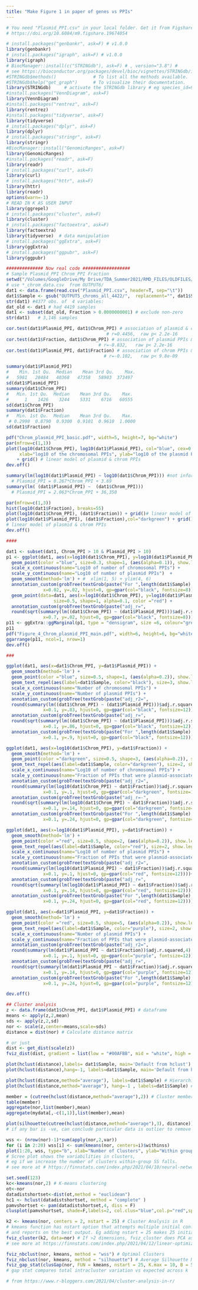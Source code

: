 ```yaml
---
title: "Make Figure 1 in paper of genes vs PPIs"
---
```


```r
# You need "Plasmid_PPI.csv" in your local folder. Get it from Figshare doi:
# https://doi.org/10.6084/m9.figshare.19674054

# install.packages("genbankr", ask=F) # v1.0.0
library(genbankr)
# install.packages("igraph", ask=F) # v1.0.0
library(igraph)
# BiocManager::install(c("STRINGdb"), ask=F) # , version="3.8") #  
# see https://bioconductor.org/packages/devel/bioc/vignettes/STRINGdb/inst/doc/STRINGdb.pdf
#STRINGdb$methods()              # To list all the methods available.
#STRINGdb$help("get_graph")      # To visualize their documentation.
library(STRINGdb)     # activate the STRINGdb library # eg species_id=9606 is Homo sapiens 
#install.packages("VennDiagram", ask=F)
library(VennDiagram)
#install.packages("rentrez", ask=F)
library(rentrez)
#install.packages("tidyverse", ask=F)
library(tidyverse)
# install.packages("dplyr", ask=F)
library(dplyr)
# install.packages("stringr", ask=F)
library(stringr)
#BiocManager::install("GenomicRanges", ask=F)
library(GenomicRanges)
#install.packages("readr", ask=F)
library(readr)
# install.packages("curl", ask=F)
library(curl)
# install.packages("httr", ask=F)
library(httr)
library(readr)
options(warn=-1)
# READ IN K AS USER INPUT
library(ggrepel)
# install.packages("cluster", ask=F)
library(cluster)
# install.packages("factoextra", ask=F)
library(factoextra) 
library(tidyverse)  # data manipulation
# install.packages("ggExtra", ask=F)
library(ggExtra)
# install.packages("ggpubr", ask=F)
library(ggpubr)

############## Now real code ##################
# Sample Plasmid_PPI Chrom_PPI Fraction
setwd("/Volumes/GoogleDrive/My Drive/TDA_Summer2021/RMD_FILES/OLDFILES/")
# use *_chrom_data.csv  from OUTPUT6/
dat1 <- data.frame(read.csv("Plasmid_PPI.csv", header=T, sep="\t"))
dat1$Sample <- gsub("OUTPUT5_chroms_all_4422/",  replacement="", dat1$Sample)
str(dat1) #4377 obs. of  4 variables:
dat_old <- dat1 # had 4419 samples
dat1 <- subset(dat_old, Fraction > 0.0000000001) # exclude non-zero
str(dat1)   # 3,146 samples

cor.test(dat1$Plasmid_PPI, dat1$Chrom_PPI) # association of plasmid & chrom PPIs
                                      # r=0.4456,  raw p< 2.2e-16
cor.test(dat1$Fraction, dat1$Chrom_PPI) # association of plasmid PPIs & fraction plasmid
                                   # r=-0.832,   raw p< 2.2e-16
cor.test(dat1$Plasmid_PPI, dat1$Fraction) # association of chrom PPIs & fraction chrom
                                     # r=-0.102,   raw p< 9.8e-09

summary(dat1$Plasmid_PPI)
#    Min. 1st Qu.  Median    Mean 3rd Qu.    Max. 
#   5981   28484   40368   47358   58903  373497 
sd(dat1$Plasmid_PPI)
summary(dat1$Chrom_PPI)
#   Min. 1st Qu.  Median    Mean 3rd Qu.    Max. 
#      1    1426    3244    5331    6716   60555 
sd(dat1$Chrom_PPI)
summary(dat1$Fraction)
#   Min. 1st Qu.  Median    Mean 3rd Qu.    Max. 
 # 0.2990  0.8790  0.9300  0.9101  0.9610  1.0000
sd(dat1$Fraction)

pdf("Chrom_plasmid_PPI_basic.pdf", width=5, height=7, bg="white")
par(mfrow=c(1,1))
plot(log10(dat1$Chrom_PPI), log10(dat1$Plasmid_PPI), col="blue", cex=0.1,
     xlab="log10 of the chromosomal PPIs", ylab="log10 of the plasmid PPIs")
    + grid() # linear model of plasmid & chrom PPIs
dev.off()

summary(lm(log10(dat1$Plasmid_PPI) ~ log10(dat1$Chrom_PPI))) #not informative
  # Plasmid_PPI = 0.267*Chrom_PPI + 3.69
summary(lm( (dat1$Plasmid_PPI) ~  (dat1$Chrom_PPI)))
  # Plasmid_PPI = 2.063*Chrom_PPI + 36,350

par(mfrow=c(1,3))
hist(log10(dat1$Fraction), breaks=55)
plot(log10(dat1$Chrom_PPI), (dat1$Fraction)) + grid()# linear model of plasmid & chrom PPIs
plot(log10(dat1$Plasmid_PPI), (dat1$Fraction),col="darkgreen") + grid()
# linear model of plasmid & chrom PPIs
dev.off()

####

dat1 <- subset(dat1, Chrom_PPI > 10 & Plasmid_PPI > 10)
p1 <- ggplot(dat1, aes(x=log10(dat1$Chrom_PPI), y=log10(dat1$Plasmid_PPI))) +
  geom_point(color ="blue", size=0.3, shape=1, (aes(alpha=0.1)), show.legend=F) +
  scale_x_continuous(name="Log10 of number of chromosomal PPIs") +
  scale_y_continuous(name="Log10 of number of plasmid PPIs")  + 
  geom_smooth(method='lm') + #  xlim(1, 5) + ylim(4, 6) 
  annotation_custom(grobTree(textGrob(paste("For ",length(dat1$Sample)," bacterial samples",sep=""),
              x=0.02, y=.02, hjust=0, gp=gpar(col="black", fontsize=8)))) +
  geom_point(data=dat1, aes(x=log10(dat1$Chrom_PPI), y=log10(dat1$Plasmid_PPI)),
                  size=0.5, shape=1, alpha=0.1, color ="red") + 
  annotation_custom(grobTree(textGrob(paste("adj_r=",  
  round(sqrt(summary(lm((dat1$Chrom_PPI) ~ (dat1$Plasmid_PPI)))$adj.r.squared),3),sep=""),
              x=0.7, y=.02, hjust=0, gp=gpar(col="black", fontsize=8))))  
p11 <- ggExtra::ggMarginal(p1, type = "densigram", size =6, colour="grey", bins=50)
p11
pdf("Figure_4_Chrom_plasmid_PPI_main.pdf", width=6, height=6, bg="white")
ggarrange(p11, ncol=1, nrow=1)
dev.off()

###

ggplot(dat1, aes(x=dat1$Chrom_PPI, y=dat1$Plasmid_PPI)) + 
  geom_smooth(method='lm') +
  geom_point(color ="blue", size=0.5, shape=1, (aes(alpha=0.2)), show.legend=F) +
  geom_text_repel(aes(label=dat1$Sample, color="black"), size=3, show.legend=F) +  
  scale_x_continuous(name="Number of chromosomal PPIs") +
  scale_y_continuous(name="Number of plasmid PPIs") +
  annotation_custom(grobTree(textGrob(paste("adj_r2=",  
  round(summary(lm((dat1$Chrom_PPI) ~ (dat1$Plasmid_PPI)))$adj.r.squared,4),sep=""),
              x=0.1, y=.83, hjust=0, gp=gpar(col="black", fontsize=12))))+
  annotation_custom(grobTree(textGrob(paste("adj_r=",  
  round(sqrt(summary(lm((dat1$Chrom_PPI) ~ (dat1$Plasmid_PPI)))$adj.r.squared),4),sep=""),
              x=0.1, y=.86, hjust=0, gp=gpar(col="black", fontsize=12)))) +
  annotation_custom(grobTree(textGrob(paste("For ",length(dat1$Sample)," bacterial samples",sep=""),
              x=0.1, y=.9, hjust=0, gp=gpar(col="black", fontsize=12))))

ggplot(dat1, aes(x=log10(dat1$Chrom_PPI), y=dat1$Fraction)) + 
  geom_smooth(method='lm') +
  geom_point(color ="darkgreen", size=0.5, shape=3, (aes(alpha=0.2)), show.legend=F) +
  geom_text_repel(aes(label=dat1$Sample, color="darkgreen"), size=2, show.legend=F) +  
  scale_x_continuous(name="Log10 of number of chromosomal PPIs") +
  scale_y_continuous(name="Fraction of PPIs that were plasmid-associated", limits=c(0.55,1))+ 
  annotation_custom(grobTree(textGrob(paste("adj_r2=",  
  round(summary(lm(log10(dat1$Chrom_PPI) ~ dat1$Fraction))$adj.r.squared,4),sep=""),
              x=0.1, y=.1, hjust=0, gp=gpar(col="darkgreen", fontsize=12))))+
  annotation_custom(grobTree(textGrob(paste("adj_r=-",  
  round(sqrt(summary(lm(log10(dat1$Chrom_PPI) ~ dat1$Fraction))$adj.r.squared),4),sep=""),
              x=0.1, y=.14, hjust=0, gp=gpar(col="darkgreen", fontsize=12))))+
  annotation_custom(grobTree(textGrob(paste("For ",length(dat1$Sample)," bacterial samples",sep=""),
              x=0.1, y=.24, hjust=0, gp=gpar(col="darkgreen", fontsize=12))))

ggplot(dat1, aes(x=log10(dat1$Plasmid_PPI), y=dat1$Fraction)) + 
  geom_smooth(method='lm') +
  geom_point(color ="red", size=0.5, shape=2, (aes(alpha=0.2)), show.legend=F) +
  geom_text_repel(aes(label=dat1$Sample, color="red"), size=2, show.legend=F) +  
  scale_x_continuous(name="Log10 of number of plasmid PPIs") +
  scale_y_continuous(name="Fraction of PPIs that were plasmid-associated", limits=c(0.55,1))+ 
  annotation_custom(grobTree(textGrob(paste("adj_r2=",  
  round(summary(lm(log10(dat1$Plasmid_PPI) ~ dat1$Fraction))$adj.r.squared,4),sep=""),
              x=0.1, y=.1, hjust=0, gp=gpar(col="red", fontsize=12))))+
  annotation_custom(grobTree(textGrob(paste("adj_r=",  
  round(sqrt(summary(lm(log10(dat1$Plasmid_PPI) ~ dat1$Fraction))$adj.r.squared),4),sep=""),
              x=0.1, y=.14, hjust=0, gp=gpar(col="red", fontsize=12))))+
  annotation_custom(grobTree(textGrob(paste("For ",length(dat1$Sample)," bacterial samples",sep=""),
              x=0.1, y=.24, hjust=0, gp=gpar(col="red", fontsize=12))))

ggplot(dat1, aes(x=dat1$Plasmid_PPI, y=dat1$Fraction)) + 
  geom_smooth(method='lm') +
  geom_point(color ="red", size=0.5, shape=5, (aes(alpha=0.2)), show.legend=F) +
  geom_text_repel(aes(label=dat1$Sample, color="purple"), size=2, show.legend=F) +  
  scale_x_continuous(name="Number of plasmid PPIs") +
  scale_y_continuous(name="Fraction of PPIs that were plasmid-associated", limits=c(0.55,1))+ 
  annotation_custom(grobTree(textGrob(paste("adj_r2=",  
  round(summary(lm(dat1$Plasmid_PPI ~ dat1$Fraction))$adj.r.squared,4),sep=""),
              x=0.1, y=.1, hjust=0, gp=gpar(col="purple", fontsize=12)))) +
  annotation_custom(grobTree(textGrob(paste("adj_r=",  
  round(sqrt(summary(lm(dat1$Plasmid_PPI ~ dat1$Fraction))$adj.r.squared),4),sep=""),
              x=0.1, y=.14, hjust=0, gp=gpar(col="purple", fontsize=12))))+
  annotation_custom(grobTree(textGrob(paste("For ",length(dat1$Sample)," bacterial samples",sep=""),
              x=0.1, y=.24, hjust=0, gp=gpar(col="purple", fontsize=12))))

dev.off()

## Cluster analysis
z <- data.frame(dat1$Chrom_PPI, dat1$Plasmid_PPI) # dataframe
means <- apply(z,2,mean)
sds <- apply(z,2,sd)
nor <- scale(z,center=means,scale=sds)
distance = dist(nor) # Calculate distance matrix 

# or just
dist <- get_dist(scale(z))
fviz_dist(dist, gradient = list(low = "#00AFBB", mid = "white", high = "#FC4E07"))

plot(hclust(distance),labels= dat1$Sample, main='Default from hclust') # Hierarchical agglomerative clustering 
plot(hclust(distance),hang=-1, labels=dat1$Sample, main='Default from hclust')

plot(hclust(distance,method="average"), labels=dat1$Sample) # Hierarchical agglomerative clustering
plot(hclust(distance,method="average"), hang=-1 , labels=dat1$Sample) # using “average” linkage

member = (cutree(hclust(distance,method="average"),2)) # Cluster membership
table(member)
aggregate(nor,list(member),mean)
aggregate(mydata[,-c(1,1)],list(member),mean)

plot(silhouette(cutree(hclust(distance,method="average"),3), distance)) # Silhouette Plot
# if any bar is -ve, can conclude particular data is outlier to remove from our analysis

wss <- (nrow(nor)-1)*sum(apply(nor,2,var))
for (i in 2:20) wss[i] <- sum(kmeans(nor, centers=i)$withinss)
plot(1:20, wss, type="b", xlab="Number of Clusters", ylab="Within groups SS")
# Scree plot shows the variabilities in clusters,
# eg if we increase the number of clusters within-group SS falls.
# see more at # https://finnstats.com/index.php/2021/04/10/neural-network-in-r/

set.seed(123)
kc<-kmeans(nor,2) # K-means clustering
ot<-nor
datadistshortset<-dist(ot,method = "euclidean")
hc1 <- hclust(datadistshortset, method = "complete" )
pamvshortset <- pam(datadistshortset,4, diss = F)
clusplot(pamvshortset, shade=F,labels=2, col.clus="blue",col.p="red",span=F)

k2 <- kmeans(nor, centers = 2, nstart = 25) # Cluster Analysis in R
# kmeans function has nstart option that attempts multiple initial configurations
# and reports on the best output. Eg adding nstart = 25 makes 25 initial configurations.
fviz_cluster(k2, data=nor) # If >2 dimensions, fviz_cluster does PCA as PC1 vs PC2
# see more at https://finnstats.com/index.php/2021/04/12/linear-optimization-using-r/

fviz_nbclust(nor, kmeans, method = "wss") # Optimal Clusters
fviz_nbclust(nor, kmeans, method = "silhouette") # Average Silhouette Method
fviz_gap_stat(clusGap(nor, FUN = kmeans, nstart = 25, K.max = 10, B = 50))
# gap stat compares total intracluster variation vs expected across k 

# from https://www.r-bloggers.com/2021/04/cluster-analysis-in-r/
```





